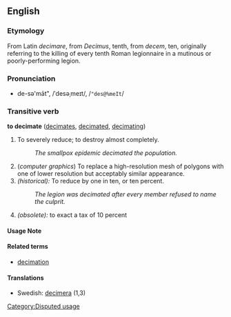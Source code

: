 ==English==
===Etymology===
From Latin ''decimare'', from ''Decimus'', tenth, from ''decem'', ten, originally referring to the killing of every tenth Roman legionnaire in a mutinous or poorly-performing legion.

===Pronunciation===
*de-sə'māt", /ˈdesəˌmeɪt/, /<tt>"des@%meIt</tt>/

===Transitive verb===
'''to decimate''' ([[decimates]], [[decimated]], [[decimating]])

# To severely reduce;  to destroy almost completely.
#: ''The smallpox epidemic decimated the population.''
# (''computer graphics'') To replace a high-resolution mesh of polygons with one of lower resolution but acceptably similar appearance.
#''(historical):'' To reduce by one in ten, or ten percent.
#: ''The legion was decimated after every member refused to name the culprit.''
#''(obsolete):'' to exact a tax of 10 percent 

====Usage Note====

====Related terms====
*[[decimation]]

====Translations====
*Swedish: [[decimera]] (1,3)

[[Category:Disputed usage]]